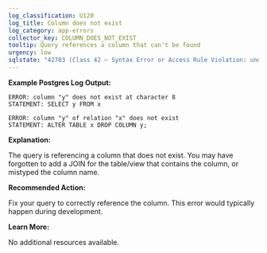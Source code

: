 ```yaml
---
log_classification: U120
log_title: Column does not exist
log_category: app-errors
collector_key: COLUMN_DOES_NOT_EXIST
tooltip: Query references a column that can't be found
urgency: low
sqlstate: "42703 (Class 42 — Syntax Error or Access Rule Violation: undefined_column)"
---
```


**Example Postgres Log Output:**

```
ERROR: column "y" does not exist at character 8
STATEMENT: SELECT y FROM x

ERROR: column "y" of relation "x" does not exist
STATEMENT: ALTER TABLE x DROP COLUMN y;
```

**Explanation:**

The query is referencing a column that does not exist. You may have forgotten
to add a JOIN for the table/view that contains the column, or mistyped the column
name.

**Recommended Action:**

Fix your query to correctly reference the column. This error would typically
happen during development.

**Learn More:**

No additional resources available.
